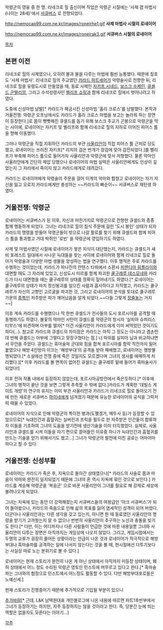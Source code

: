 악령군의 영웅 중 한 명. 리네크로 힐 출신이며 직업은 악령군 시절에는 '사제 겸 마법사(나이는 28세)'에서 [[서큐버스]] 로 전향되었다.

http://nemocap99.com.ne.kr/images/roneirhe1.gif
'''사제 마법사 시절의 로네이어'''

http://nemocap99.com.ne.kr/images/roneirak3.gif
'''서큐버스 시절의 로네이어'''


[[목차]]
== 본편 이전 ==

리네크로 힐의 사제였으나, 오히려 불과 물을 다루는 마법에 훨씬 능통했다. 때문에 칭호도 '사제 마법사'. 리네크로 힐의 주교였던 [[카라드 하트세어]]가 악령술사로 전향한 뒤, 리네크로 힐을 유령도시로 만들었을 때, 동료 사제인 [[자키프 시네드]], [[보스크 수케인]], [[큐셀드 군텔리암]], 그리고 수석성령사인 [[벨리프 쇼링]]과 함께 리네크로 힐에서 벗어나려고 하였다. 

도중에 신성마법 남발[* 카라드가 해금시킨 신성마법 '홀리 크로스'를 남발했다. 본작과 거울전쟁: 악령군 오프닝에서도 카라드가 홀리 크로스 마법을 보고는 놀라워 하는 장면이 등장한다.]로 몸이 뻣뻣해진 큐셀드를 돕기 위해 보스크 주교가 곤봉으로 악령군을 막는 사이에, 로네이어는 자키프 및 벨리프와 함께 리네크로 힐의 지하로 이어진 피어스 툼을 향해 이동했다.

그러나 악령군을 직접 지휘하던 카라드의 부관 [[사울리안]]이 직접 피어스 툼 근처로 당도했고, 로네이어는 쓰러진 자키프[* 리치의 검은 번개가 장검에 맞아 감전되었다.]를 벨리프가 부축해 피어스 툼으로 들어가자 사울리안과 악령군에 맞서 저항했다. 물론 악마인 사울리안에게 간단히 제압 당했으나 로네이어의 마법 실력은 사울리안에게도 인상이 깊었는지 그 자리에서 죽이지 않고 카라드에게로 데려갔다.

카라드는 로네이어에게 악령술의 주문을 걸어 이계의 악마와 합쳤고 로네이어는 자기 자신을 잃고 오로지 카라드에게만 충성하는 ~~카라드의 빠순이~~ 서큐버스로 재탄생 하였다. 

== 거울전쟁: 악령군 == 

로네이어는 서큐버스가 된 이후, 자신과 마찬가지로 악령군으로 전향한 큐셀드와 종종 함께 행동하게 되었다. 그녀는 리네크로 힐이 침식 주문에 걸린 '도시 봉인' 상태가 되자 카라드의 명령을 받들어 악령군들이 밖으로 나갈 활로를 찾기 위해 큐셀드와 함께 피어스 툼을 통과했고 거대 박쥐인 '로빈' 을 악령군에 영입하기도 하였다.

사제 및 마법사였던 시절에 로네이어가 쌓은 지식이 대단했는지, 카라드는 큐셀드가 섀비 포레스트 일대에서 사나운 늑대들을 찾는 사이에 로네이어와 함께 리네크로 힐로 돌아가 악령술과 다양한 마법 생물을 양성하는 법을 연구했다. 이후 행적은 주로 카라드를 수행하는 것이었는데, 카라드가 파나진의 안텐스 타워에서 소환사 [[피렌디아 림플라이]]와 대면할 때도 그 자리에 있었고, 신성도시 미르를 함께 파괴한 [[쿨구레루 데스모네]]와 카라드가 다시 대면했을 때는 쿨구레루의 상태를 정확히 짚어내기도 하였다.[* 로네이어는 쿨구레루의 상태가 마치 정신붕괴를 일으킨 사람과 흡사하다고 지적했고, 카라드는 쿨구레루가 자신의 고향인 고르굴을 파괴한 것, 그리고 로네이어의 분석을 토대로 쿨구레루 가문의 [[종특]]인 저주받은 피가 깨어났음을 알게 되었다.~~다들 그렇게 [[정줄놓]]는 거지~~]

이후 계속 카라드를 수행했으나 딱 한번 큐셀드가 전사들의 도시 포르시아를 공격할 때 동행하기도 하였다. 불꽃의 악마인 사탄이 큐셀드를 악령군의 창시자 '실피아 슈피리스티무스'에 비견하며 아부를 떨자[* 이건 사울리안이 카라드에게 이미 써먹었던 것이기도 하다(...). 참고로 카라드와 큐셀드의 차이점은 카라드는 아직 그 정도는 아니라고 겸손떤데 반해 큐셀드는 아부에 그렇다고 맞장구쳤다는 점.] 너 따위를 실피아 님과 비교하냐면서 무안을 주었다. 큐셀드는 흑마술파 군대와 힘을 합쳐 포르시아를 함락 직전까지 밀어붙였으나 해방 4인방이 이끄는 '해방부대'의 공격을 받아 패배했고, 로네이어는 행방불명되었다.[* 소설에선 전쟁 중에 죽은 것일지도 모르겠다며 그녀의 생사를 애매하게 처리했다.][* 이후 카라드를 볼 면목이 없어진 큐셀드는 쿨구레루 밑에 들어가 흑마술사가 되었다!]

이후 전혀 작품 내에서 등장하지 않았는데, 포르시아공방전에서 죽은듯하다.[* 이후에 그녀의 행적이 끝난 것을 보면 그렇게 추측할 수 밖에 없다.]카라드가 계획한 '데빌스 게이트 개방'의 연구의 유지는 이미 부관 사울리안과 카라드가 리네크로 힐로 돌아오기 전에 만든 새로운 서큐버스 [[하이네]]에게 넘겨졌기 때문에 유능한 로네이어의 공석을 그럭저럭 때울 수 있었다.

로네이어의 지식으로 인해 악령군의 특이한 병과(도펠겡거, 메두사 등)가 등장할 수 있었으므로[* 늑대인간과 흡혈귀는 실버린과 프릭을 필두로 한 저주받은 인간들이 합류하자 이들을 기초하여 그녀의 도움을 받기전에 생산기술을 이미 터득했었다. 실제로, 사울리안과 큐셀드를 시켜 이들을 자기 편으로 끌어들인 이유중 하나가 늑대인간과 흡혈귀를 만드는 기술을 얻기 위해서기도 했고...] 그녀가 악령군의 발전에 미친 공로는 어마어마하다고 할 수 있다.  

== 거울전쟁: 신성부활 ==
로네이어는 카라드가 죽은 후, 지옥으로 돌아간 상태였으나[* 카라드의 사술로 몸과 마음이 악마와 완전히 일치되었기 때문에 그녀의 혼 역시 지옥에 묶인 것으로 보인다.] 카라드를 계승해 악령군을 '복음군' 으로 바꾼 사울리안이 그녀를 필요로 해 강제로 세상에 불려나오게 되었다.

그녀는 지옥에 있는 동안 더 강력해졌는지 서큐버스들의 여왕급인 '아크 서큐버스'가 되어 돌아왔으나, 카라드의 죽음으로 인해 삶의 목표를 잃어 염세적인 성격이 되어 버렸다. 더군다나 사울리안과는 다른 생각을 갖고 있는지, 아니면 한 때 동료였던 사울리안의 명령을 받기가 고까웠는지 알 수 없으나 번번히 사울리안이 추구하는 노선과 충돌을 빚기도 한다.[* 다만, 이는 어디까지나 다른 사람들이 언급한 것에 따른 내용일뿐 그녀와 사울리안이 다투는 장면은 아직까지는 게임상에 나오지 않았다. 그리고, 게임시점에서는 두명의 교류가 굉장히 줄어든 상황이라는 언급이 나온 것과 로네이어가 적극적으로 해방부대나 흑마술파를 공격하는 일에 나서지 않는다는 것을 볼 때, 현시점에선 다투기보다는 사실상 따로 노는 분위기로 볼 수 있다.] 

로네이어는 현재 스토리가 완전히 나온 게 아닌 상태에서 아직까지 미등장 상태이며, 폐허 상태에서 어느 정도 수리된 악령군 영토인 민스트에 머무르고 있다고 한다.[* 흑마술파는 그녀와의 협정으로 민스트에서 어느정도 활동할 수 있다. 다만 해방부대포로들은 노예신세.]

현재 스토리가 진행중이기 때문에 추가적으로 기입될 부분이 있으니

[[추가바람]][* 근데, L&K 남택원대표 개인블로그에 나온 내용에 따르면 파트1후반부에서 그녀가 등장하기는 하지만, 자주 등장하지는 않을 것이라고 한다. 즉, 당분간 눈에 띄는 역할은 없을지도 모른다는 이야기...]


[[각주]]

 
   

